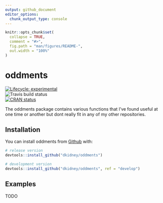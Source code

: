 ```yaml
---
output: github_document
editor_options: 
  chunk_output_type: console
---
```


<!-- README.md is generated from README.Rmd. Please edit that file -->

```r
knitr::opts_chunk$set(
  collapse = TRUE,
  comment = "#>",
  fig.path = "man/figures/README-",
  out.width = "100%"
)
```

# oddments

<!-- badges: start -->
[![Lifecycle: experimental](https://img.shields.io/badge/lifecycle-experimental-orange.svg)](https://www.tidyverse.org/lifecycle/#experimental)  
![Travis build status](https://travis-ci.org/dkidney/oddments.svg?branch=master)  
[![CRAN status](https://www.r-pkg.org/badges/version/oddments)](https://cran.r-project.org/package=oddments)
<!-- badges: end -->

The oddments package contains various functions that I've found useful at one time or
another but dont really fit in any of my other repositories.
    
## Installation

You can install oddments from [Github](https://www.github.com/dkidney/oddments) with:

```r
# release version
devtools::install_github("dkidney/oddments")

# development version
devtools::install_github("dkidney/oddments", ref = "develop")
```

## Examples

TODO


